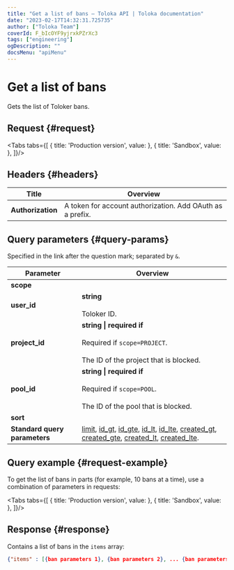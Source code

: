 ```yaml
---
title: "Get a list of bans — Toloka API | Toloka documentation"
date: "2023-02-17T14:32:31.725735"
author: ["Toloka Team"]
coverId: F_bIcOYF9yjrxkPZrXc3
tags: ["engineering"]
ogDescription: ""
docsMenu: "apiMenu"
---
```



# Get a list of bans

<Announce/>

Gets the list of Toloker bans.

## Request {#request}

<Tabs tabs={[
  { title: 'Production version', value: <BanGetListList1/> },
  { title: 'Sandbox', value: <BanGetListList2/> },
]}/>

## Headers {#headers}

Title | Overview
----- | -----
**Authorization** | A token for account authorization. Add OAuth as a prefix.

## Query parameters {#query-params}

Specified in the link after the question mark; separated by `&`.

Parameter | Overview
----- | -----
**scope** | <BanGetListTable1/>
**user_id** | **string**<br/><br/>Toloker ID.
**project_id** | **string \| required if**<br/><br/>Required if `scope=PROJECT`.<br/><br/>The ID of the project that is blocked.
**pool_id** | **string \| required if**<br/><br/>Required if `scope=POOL`.<br/><br/>The ID of the pool that is blocked.
**sort** | <BanGetListTable2/>
**Standard query parameters** | [limit](/docs/api/standard-query-parameters#limit), [id_gt](/docs/api/standard-query-parameters#id_gt), [id_gte](/docs/api/standard-query-parameters#id_gte), [id_lt](/docs/api/standard-query-parameters#id_lt), [id_lte](/docs/api/standard-query-parameters#id_lte), [created_gt](/docs/api/standard-query-parameters#created_gt), [created_gte](/docs/api/standard-query-parameters#created_gte), [created_lt](/docs/api/standard-query-parameters#created_lt), [created_lte](/docs/api/standard-query-parameters#created_lte).

## Query example {#request-example}

To get the list of bans in parts (for example, 10 bans at a time), use a combination of parameters in requests:

<Tabs tabs={[
  { title: 'Production version', value: <BanGetListList3/> },
  { title: 'Sandbox', value: <BanGetListList4/> },
]}/>

## Response {#response}

Contains a list of bans in the `items` array:

```json
{"items" : [{ban parameters 1}, {ban parameters 2}, ... {ban parameters n}], "has_more": true}
```

<ContactGuideSupport/>
